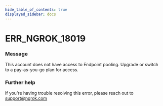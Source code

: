 ```yaml
---
hide_table_of_contents: true
displayed_sidebar: docs
---
```



# ERR_NGROK_18019

### Message

This account does not have access to Endpoint pooling. Upgrade or switch to a pay-as-you-go plan for access.

<ErrorDetails error="err_ngrok_18019" />

### Further help

If you're having trouble resolving this error, please reach out to [support@ngrok.com](mailto:support@ngrok.com?subject=Help%20with%20ERR_NGROK_18019)

